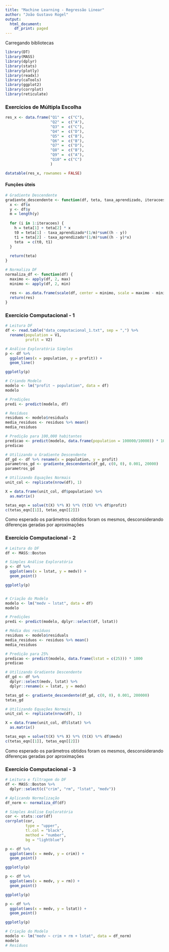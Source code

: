 ```yaml
---
title: "Machine Learning - Regressão Linear"
author: "João Gustavo Rogel"
output:
  html_document:
    df_print: paged
---
```


Carregando bibliotecas

```r
library(DT)
library(MASS)
library(dplyr)
library(stats)
library(plotly)
library(readxl)
library(caTools)
library(ggplot2)
library(corrplot)
library(reticulate)
```

### Exercícios de Múltipla Escolha
```r
res_x <- data.frame("Q1" =  c("C"),
                    "Q2" =  c("A"),
                    "Q3" =  c("C"),
                    "Q4" =  c("D"),
                    "Q5" =  c("B"),
                    "Q6" =  c("B"),
                    "Q7" =  c("D"),
                    "Q8" =  c("B"),
                    "Q9" =  c("A"),
                    "Q10" = c("C")
                    )

datatable(res_x, rownames = FALSE)
```

#### Funções úteis
```r
# Gradiente Descendente
gradiente_descendente <- function(df, teta, taxa_aprendizado, iteracoes) {
  x <- df$x
  y <- df$y
  m = length(y)
  
  for (i in 1:iteracoes) {
    h = teta[1] + teta[2] * x
    t0 = teta[1] - taxa_aprendizado*(1/m)*sum((h - y))
    t1 = teta[2] - taxa_aprendizado*(1/m)*sum((h - y)*x)
    teta  = c(t0, t1)
  }                         
  
  return(teta)
}

# Normaliza DF
normaliza_df <- function(df) {
  maximo <- apply(df, 2, max) 
  minimo <- apply(df, 2, min)
  
  res <- as.data.frame(scale(df, center = minimo, scale = maximo - minimo))
  return(res)
}
```


### Exercício Computacional - 1
```r
# Leitura DF
df <- read.table("data_computacional_1.txt", sep = ",") %>% 
  rename(population = V1,
         profit = V2)

# Análise Exploratória Simples
p <- df %>% 
  ggplot(aes(x = population, y = profit)) +
  geom_line()

ggplotly(p)

# Criando Modelo
modelo <- lm("profit ~ population", data = df)
modelo

# Predições
predi <- predict(modelo, df)

# Resíduos
residuos <- modelo$residuals
media_residuos <- residuos %>% mean()
media_residuos

# Predição para 100,000 habitantes
predicao <- predict(modelo, data.frame(population = 100000/10000)) * 10000
predicao

# Utilizando o Gradiente Descendente
df_gd <- df %>% rename(x = population, y = profit)
parametros_gd <- gradiente_descendente(df_gd, c(0, 0), 0.001, 20000)
parametros_gd

# Utilizando Equações Normais
unit_col <- replicate(nrow(df), 1)

X = data.frame(unit_col, df$population) %>% 
  as.matrix()

tetas_eqn = solve(t(X) %*% X) %*% (t(X) %*% df$profit) 
c(tetas_eqn[[1]], tetas_eqn[[2]])
```
Como esperado os parâmetros obtidos foram os mesmos, desconsiderando diferenças
geradas por aproximações


### Exercício Computacional - 2
```r
# Leitura do DF
df <- MASS::Boston

# Simples Análise Exploratória
p <- df %>% 
  ggplot(aes(x = lstat, y = medv)) +
  geom_point()

ggplotly(p)


# Criação do Modelo
modelo <- lm("medv ~ lstat", data = df)
modelo

# Predições
predi <- predict(modelo, dplyr::select(df, lstat))

# Média dos resíduos
residuos <- modelo$residuals
media_residuos <- residuos %>% mean()
media_residuos

# Predição para 25%
predicao <- predict(modelo, data.frame(lstat = c(25))) * 1000
predicao

# Utilizando Gradiente Descendente
df_gd <- df %>% 
  dplyr::select(medv, lstat) %>% 
  dplyr::rename(x = lstat, y = medv)

tetas_gd <- gradiente_descendente(df_gd, c(0, 0), 0.001, 200000)
tetas_gd

# Utilizando Equações Normais
unit_col <- replicate(nrow(df), 1)

X = data.frame(unit_col, df$lstat) %>% 
  as.matrix()

tetas_eqn = solve(t(X) %*% X) %*% (t(X) %*% df$medv) 
c(tetas_eqn[[1]], tetas_eqn[[2]])

```
Como esperado os parâmetros obtidos foram os mesmos, desconsiderando diferenças
geradas por aproximações


### Exercício Computacional - 3
```r
# Leitura e filtragem do DF
df <- MASS::Boston %>%
  dplyr::select(c("crim", "rm", "lstat", "medv"))

# Aplicando Normalização
df_norm <- normaliza_df(df)

# Simples Análise Exploratória
cor <- stats::cor(df)
corrplot(cor,
         type = "upper",
         tl.col = "black",
         method = "number",
         bg = "lightblue")
```

```r
p <- df %>% 
  ggplot(aes(x = medv, y = crim)) +
  geom_point()

ggplotly(p)

p <- df %>% 
  ggplot(aes(x = medv, y = rm)) +
  geom_point()

ggplotly(p)

p <- df %>% 
  ggplot(aes(x = medv, y = lstat)) +
  geom_point()

ggplotly(p)
```

```r
# Criação do Modelo
modelo <- lm("medv ~ crim + rm + lstat", data = df_norm)
modelo
# Resíduos


```






